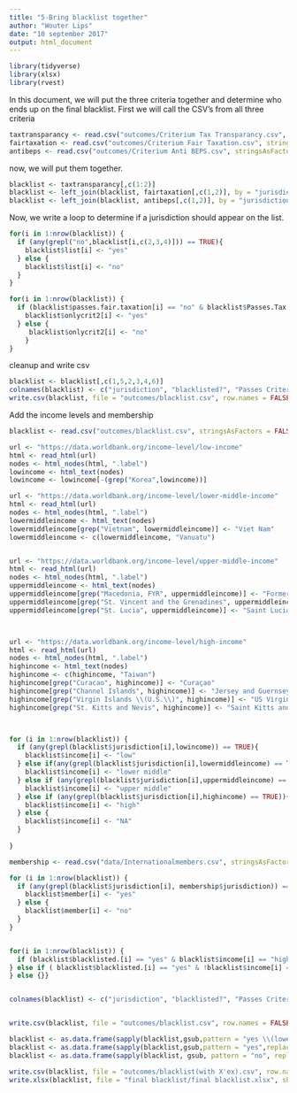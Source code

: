 ---
title: "5-Bring blacklist together"
author: "Wouter Lips"
date: "10 september 2017"
output: html_document
---

```{r}
library(tidyverse)
library(xlsx)
library(rvest)
```

In this document, we will put the three criteria together and determine who ends up on the final blacklist. First we will call the CSV's from all three criteria
```{r}
taxtransparancy <- read.csv("outcomes/Criterium Tax Transparancy.csv", stringsAsFactors = FALSE, strip.white = TRUE)
fairtaxation <- read.csv("outcomes/Criterium Fair Taxation.csv", stringsAsFactors = FALSE, strip.white = TRUE)
antibeps <- read.csv("outcomes/Criterium Anti BEPS.csv", stringsAsFactors = FALSE, strip.white = TRUE)

```

now, we will put them together.

```{r}
blacklist <- taxtransparancy[,c(1:2)]
blacklist <- left_join(blacklist, fairtaxation[,c(1,2)], by = "jurisdiction")
blacklist <- left_join(blacklist, antibeps[,c(1,2)], by = "jurisdiction")
```

Now, we write a loop to determine if a jurisdiction should appear on the list.

```{r}
for(i in 1:nrow(blacklist)) {
  if (any(grepl("no",blacklist[i,c(2,3,4)])) == TRUE){
    blacklist$list[i] <- "yes"
  } else {
    blacklist$list[i] <- "no"
  }
}

for(i in 1:nrow(blacklist)) {
  if (blacklist$passes.fair.taxation[i] == "no" & blacklist$Passes.Tax.Transparency[i] == "yes" &       blacklist$Passes.Implementation.of.Anti.Beps.Measures[i] == "yes") {
    blacklist$onlycrit2[i] <- "yes"
  } else {
     blacklist$onlycrit2[i] <- "no" 
    }
}


```
cleanup and write csv
```{r}
blacklist <- blacklist[,c(1,5,2,3,4,6)]
colnames(blacklist) <- c("jurisdiction", "blacklisted?", "Passes Criterion Tax Transparancy", "Passes Criterion Fair Taxation", "Passes Criterion Anti Beps", "Listed solely on criterion two")
write.csv(blacklist, file = "outcomes/blacklist.csv", row.names = FALSE)

```

Add the income levels and membership

```{r}
blacklist <- read.csv("outcomes/blacklist.csv", stringsAsFactors = FALSE)

url <- "https://data.worldbank.org/income-level/low-income"
html <- read_html(url)
nodes <- html_nodes(html, ".label")
lowincome <- html_text(nodes)
lowincome <- lowincome[-(grep("Korea",lowincome))]

url <- "https://data.worldbank.org/income-level/lower-middle-income"
html <- read_html(url)
nodes <- html_nodes(html, ".label")
lowermiddleincome <- html_text(nodes)
lowermiddleincome[grep("Vietnam", lowermiddleincome)] <- "Viet Nam"
lowermiddleincome <- c(lowermiddleincome, "Vanuatu")


url <- "https://data.worldbank.org/income-level/upper-middle-income"
html <- read_html(url)
nodes <- html_nodes(html, ".label")
uppermiddleincome <- html_text(nodes)
uppermiddleincome[grep("Macedonia, FYR", uppermiddleincome)] <- "Former Yugoslav Republic of Macedonia"
uppermiddleincome[grep("St. Vincent and the Grenadines", uppermiddleincome)] <- "Saint Vincent and the Grenadines"
uppermiddleincome[grep("St. Lucia", uppermiddleincome)] <- "Saint Lucia"



url <- "https://data.worldbank.org/income-level/high-income"
html <- read_html(url)
nodes <- html_nodes(html, ".label")
highincome <- html_text(nodes)
highincome <- c(highincome, "Taiwan")
highincome[grep("Curacao", highincome)] <- "Curaçao"
highincome[grep("Channel Islands", highincome)] <- "Jersey and Guernsey"
highincome[grep("Virgin Islands \\(U.S.\\)", highincome)] <- "US Virgin Islands"
highincome[grep("St. Kitts and Nevis", highincome)] <- "Saint Kitts and Nevis"



for (i in 1:nrow(blacklist)) {
  if (any(grepl(blacklist$jurisdiction[i],lowincome)) == TRUE){
    blacklist$income[i] <- "low"
  } else if(any(grepl(blacklist$jurisdiction[i],lowermiddleincome) == TRUE)){
    blacklist$income[i] <- "lower middle"
  } else if (any(grepl(blacklist$jurisdiction[i],uppermiddleincome) == TRUE)) {
    blacklist$income[i] <- "upper middle"
  } else if (any(grepl(blacklist$jurisdiction[i],highincome) == TRUE)){
    blacklist$income[i] <- "high"
  } else {
    blacklist$income[i] <- "NA"
  }
  
}

membership <- read.csv("data/Internationalmembers.csv", stringsAsFactors = FALSE, strip.white = TRUE, sep = ";")

for (i in 1:nrow(blacklist)) {
  if (any(grepl(blacklist$jurisdiction[i], membership$jurisdiction)) == TRUE) {
    blacklist$member[i] <- "yes"
  } else {
    blacklist$member[i] <- "no"
  }
}


for(i in 1:nrow(blacklist)) {
  if (blacklist$blacklisted.[i] == "yes" & blacklist$income[i] == "high" | blacklist$blacklisted.[i] == "yes" & blacklist$income[i] == "upper middle" & blacklist$member[i] == "yes" | blacklist$blacklisted.[i] == "yes" & blacklist$income[i] == "NA" | blacklist$blacklisted.[i] == "yes" & blacklist$Passes.Criterion.Fair.Taxation[i] == "no") {blacklist$blacklisted.[i] <- "yes" 
} else if ( blacklist$blacklisted.[i] == "yes" & !blacklist$income[i] == "high"  & !blacklist$member[i] == "yes") {blacklist$blacklisted.[i] <- "yes (lower income)"
} else {}}


colnames(blacklist) <- c("jurisdiction", "blacklisted?", "Passes Criterion Tax Transparency", "Passes Criterion Fair Taxation", "Passes Criterion Anti Beps", "Listed solely on criterion two", "Income Level", "OECD member, G20 member, EU candidate or Financial Center?")


write.csv(blacklist, file = "outcomes/blacklist.csv", row.names = FALSE)

```





```{r}
blacklist <- as.data.frame(sapply(blacklist,gsub,pattern = "yes \\(lower income\\)",replacement="x\\*"))
blacklist <- as.data.frame(sapply(blacklist,gsub,pattern = "yes",replacement="X"))
blacklist <- as.data.frame(sapply(blacklist, gsub, pattern = "no", replacement=""))

write.csv(blacklist, file = "outcomes/blacklist(with X'ex).csv", row.names = FALSE)
write.xlsx(blacklist, file = "final blacklist/final blacklist.xlsx", sheetName = "Blacklist", row.names = FALSE, col.names = TRUE, append = TRUE, showNA = FALSE)
```


